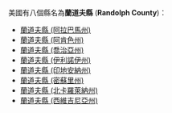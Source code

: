 美國有八個縣名為'''蘭道夫縣''' ('''Randolph County''')：
* [[蘭道夫縣_(阿拉巴馬州)|蘭道夫縣 (阿拉巴馬州)]]
* [[蘭道夫縣_(阿肯色州)|蘭道夫縣 (阿肯色州)]]
* [[蘭道夫縣_(喬治亞州)|蘭道夫縣 (喬治亞州)]]
* [[蘭道夫縣_(伊利諾伊州)|蘭道夫縣 (伊利諾伊州)]]
* [[蘭道夫縣_(印地安納州)|蘭道夫縣 (印地安納州)]]
* [[蘭道夫縣_(密蘇里州)|蘭道夫縣 (密蘇里州)]]
* [[蘭道夫縣_(北卡羅萊納州)|蘭道夫縣 (北卡羅萊納州)]]
* [[蘭道夫縣_(西維吉尼亞州)|蘭道夫縣 (西維吉尼亞州)]]
{{disambig|L蘭道夫縣|Cat=四字县名消歧义}}